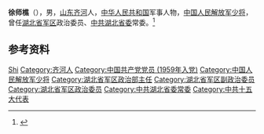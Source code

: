 '''徐师樵'''（{{bd|1938年|5月|2020年|9月19日|catIdx=Xu}}），男，[[山东|山东]][[齐河|齐河]]人，[[中华人民共和国|中华人民共和国]]军事人物，[[中国人民解放军少将|中国人民解放军少将]]，曾任[[湖北省军区|湖北省军区]]政治委员、[[中共湖北省委|中共湖北省委]]常委。<ref>{{Cite web|title=徐师樵同志逝世|url=https://epaper.hubeidaily.net/pc/content/202010/03/content_57170.html|accessdate=2020-10-03|work=湖北日报|archive-date=2020-10-03|archive-url=https://web.archive.org/web/20201003021132/https://epaper.hubeidaily.net/pc/content/202010/03/content_57170.html|dead-url=no}}</ref>

== 参考资料 ==
{{reflist}}

{{中国人物小作品}}

{{Authority control}}
{{DEFAULTSORT:Xu徐}}
[[Category:徐姓|Shi]]
[[Category:齐河人|Category:齐河人]]
[[Category:中国共产党党员_(1959年入党)|Category:中国共产党党员 (1959年入党)]]
[[Category:中国人民解放军少将|Category:中国人民解放军少将]]
[[Category:湖北省军区政治部主任|Category:湖北省军区政治部主任]]
[[Category:湖北省军区副政治委员|Category:湖北省军区副政治委员]]
[[Category:湖北省军区政治委员|Category:湖北省军区政治委员]]
[[Category:中共湖北省委常委|Category:中共湖北省委常委]]
[[Category:中共十五大代表|Category:中共十五大代表]]